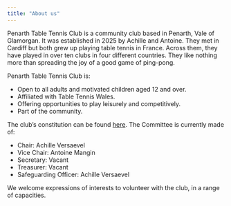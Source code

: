 ```yaml
---
title: "About us"
---
```


Penarth Table Tennis Club is a community club based in Penarth, Vale of Glamorgan. It was established in 2025 by Achille and Antoine. They met in Cardiff but both grew up playing table tennis in France. Across them, they have played in over ten clubs in four different countries. They like nothing more than spreading the joy of a good game of ping-pong.

Penarth Table Tennis Club is:

- Open to all adults and motivated children aged 12 and over.
- Affiliated with Table Tennis Wales.
- Offering opportunities to play leisurely and competitively.
- Part of the community.

The club’s constitution can be found [here](https://drive.google.com/file/d/1TPuq1SBI2i9fB5fcQXmfrIMflMQg6Yh-/view?usp=sharing). The Committee is currently made of:

- Chair: Achille Versaevel
- Vice Chair: Antoine Mangin
- Secretary: Vacant
- Treasurer: Vacant
- Safeguarding Officer: Achille Versaevel

We welcome expressions of interests to volunteer with the club, in a range of capacities.

